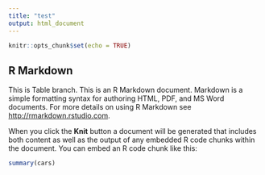 ```yaml
---
title: "test"
output: html_document
---
```


```r
knitr::opts_chunk$set(echo = TRUE)
```

## R Markdown
This is Table branch.
This is an R Markdown document. Markdown is a simple formatting syntax for authoring HTML, PDF, and MS Word documents. For more details on using R Markdown see <http://rmarkdown.rstudio.com>.

When you click the **Knit** button a document will be generated that includes both content as well as the output of any embedded R code chunks within the document. You can embed an R code chunk like this:

```r
summary(cars)
```
